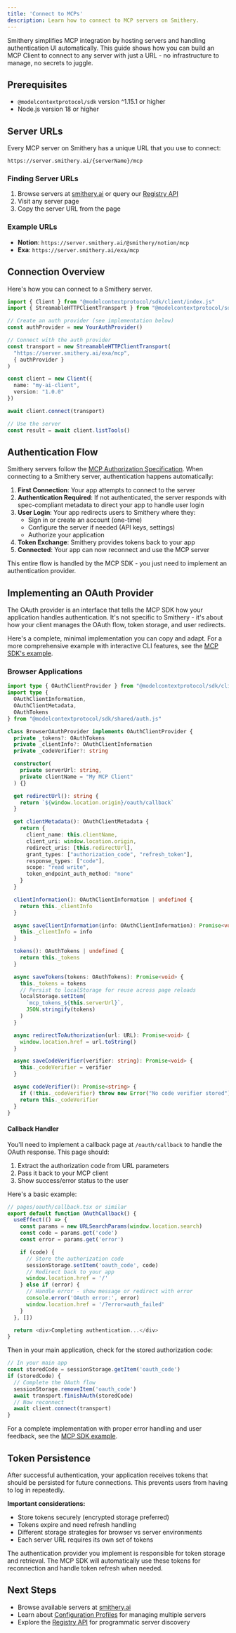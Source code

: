 ```yaml
---
title: 'Connect to MCPs'
description: Learn how to connect to MCP servers on Smithery.
---
```


Smithery simplifies MCP integration by hosting servers and handling authentication UI automatically. This guide shows how you can build an MCP Client to connect to any server with just a URL - no infrastructure to manage, no secrets to juggle.

## Prerequisites

- `@modelcontextprotocol/sdk` version ^1.15.1 or higher
- Node.js version 18 or higher

## Server URLs

Every MCP server on Smithery has a unique URL that you use to connect:

```
https://server.smithery.ai/{serverName}/mcp
```

### Finding Server URLs

1. Browse servers at [smithery.ai](https://smithery.ai) or query our [Registry API](/use/registry)
2. Visit any server page
3. Copy the server URL from the page

### Example URLs
- **Notion**: `https://server.smithery.ai/@smithery/notion/mcp`
- **Exa**: `https://server.smithery.ai/exa/mcp`

## Connection Overview

Here's how you can connect to a Smithery server.

```typescript
import { Client } from "@modelcontextprotocol/sdk/client/index.js"
import { StreamableHTTPClientTransport } from "@modelcontextprotocol/sdk/client/streamableHttp.js"

// Create an auth provider (see implementation below)
const authProvider = new YourAuthProvider()

// Connect with the auth provider
const transport = new StreamableHTTPClientTransport(
  "https://server.smithery.ai/exa/mcp",
  { authProvider }
)

const client = new Client({
  name: "my-ai-client",
  version: "1.0.0"
})

await client.connect(transport)

// Use the server
const result = await client.listTools()
```

## Authentication Flow

Smithery servers follow the [MCP Authorization Specification](https://modelcontextprotocol.io/specification/2025-06-18/basic/authorization). When connecting to a Smithery server, authentication happens automatically:

1. **First Connection**: Your app attempts to connect to the server
2. **Authentication Required**: If not authenticated, the server responds with spec-compliant metadata to direct your app to handle user login
3. **User Login**: Your app redirects users to Smithery where they:
   - Sign in or create an account (one-time)
   - Configure the server if needed (API keys, settings)
   - Authorize your application
4. **Token Exchange**: Smithery provides tokens back to your app
5. **Connected**: Your app can now reconnect and use the MCP server

This entire flow is handled by the MCP SDK - you just need to implement an authentication provider.

## Implementing an OAuth Provider

The OAuth provider is an interface that tells the MCP SDK how your application handles authentication. It's not specific to Smithery - it's about how your client manages the OAuth flow, token storage, and user redirects.

Here's a complete, minimal implementation you can copy and adapt. For a more comprehensive example with interactive CLI features, see the [MCP SDK's example](https://github.com/modelcontextprotocol/typescript-sdk/blob/main/src/examples/client/simpleOAuthClient.ts).

### Browser Applications

```typescript
import type { OAuthClientProvider } from "@modelcontextprotocol/sdk/client/auth.js"
import type { 
  OAuthClientInformation,
  OAuthClientMetadata,
  OAuthTokens 
} from "@modelcontextprotocol/sdk/shared/auth.js"

class BrowserOAuthProvider implements OAuthClientProvider {
  private _tokens?: OAuthTokens
  private _clientInfo?: OAuthClientInformation
  private _codeVerifier?: string

  constructor(
    private serverUrl: string,
    private clientName = "My MCP Client"
  ) {}

  get redirectUrl(): string {
    return `${window.location.origin}/oauth/callback`
  }

  get clientMetadata(): OAuthClientMetadata {
    return {
      client_name: this.clientName,
      client_uri: window.location.origin,
      redirect_uris: [this.redirectUrl],
      grant_types: ["authorization_code", "refresh_token"],
      response_types: ["code"],
      scope: "read write",
      token_endpoint_auth_method: "none"
    }
  }

  clientInformation(): OAuthClientInformation | undefined {
    return this._clientInfo
  }

  async saveClientInformation(info: OAuthClientInformation): Promise<void> {
    this._clientInfo = info
  }

  tokens(): OAuthTokens | undefined {
    return this._tokens
  }

  async saveTokens(tokens: OAuthTokens): Promise<void> {
    this._tokens = tokens
    // Persist to localStorage for reuse across page reloads
    localStorage.setItem(
      `mcp_tokens_${this.serverUrl}`,
      JSON.stringify(tokens)
    )
  }

  async redirectToAuthorization(url: URL): Promise<void> {
    window.location.href = url.toString()
  }

  async saveCodeVerifier(verifier: string): Promise<void> {
    this._codeVerifier = verifier
  }

  async codeVerifier(): Promise<string> {
    if (!this._codeVerifier) throw new Error("No code verifier stored")
    return this._codeVerifier
  }
}
```

#### Callback Handler

You'll need to implement a callback page at `/oauth/callback` to handle the OAuth response. This page should:

1. Extract the authorization code from URL parameters
2. Pass it back to your MCP client
3. Show success/error status to the user

Here's a basic example:

```typescript
// pages/oauth/callback.tsx or similar
export default function OAuthCallback() {
  useEffect(() => {
    const params = new URLSearchParams(window.location.search)
    const code = params.get('code')
    const error = params.get('error')

    if (code) {
      // Store the authorization code
      sessionStorage.setItem('oauth_code', code)
      // Redirect back to your app
      window.location.href = '/'
    } else if (error) {
      // Handle error - show message or redirect with error
      console.error('OAuth error:', error)
      window.location.href = '/?error=auth_failed'
    }
  }, [])

  return <div>Completing authentication...</div>
}
```

Then in your main application, check for the stored authorization code:

```typescript
// In your main app
const storedCode = sessionStorage.getItem('oauth_code')
if (storedCode) {
  // Complete the OAuth flow
  sessionStorage.removeItem('oauth_code')
  await transport.finishAuth(storedCode)
  // Now reconnect
  await client.connect(transport)
}
```

For a complete implementation with proper error handling and user feedback, see the [MCP SDK example](https://github.com/modelcontextprotocol/typescript-sdk/blob/main/src/examples/client/simpleOAuthClient.ts).

## Token Persistence

After successful authentication, your application receives tokens that should be persisted for future connections. This prevents users from having to log in repeatedly.

**Important considerations:**
- Store tokens securely (encrypted storage preferred)
- Tokens expire and need refresh handling
- Different storage strategies for browser vs server environments
- Each server URL requires its own set of tokens

The authentication provider you implement is responsible for token storage and retrieval. The MCP SDK will automatically use these tokens for reconnection and handle token refresh when needed.


## Next Steps

- Browse available servers at [smithery.ai](https://smithery.ai)
- Learn about [Configuration Profiles](/use/profiles) for managing multiple servers
- Explore the [Registry API](/use/registry) for programmatic server discovery
